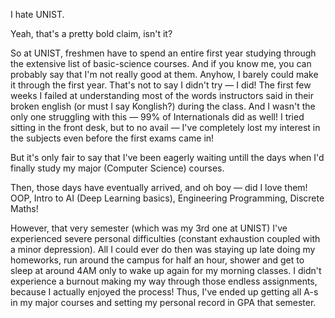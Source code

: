 
<PostInit id="new-post" />

I hate UNIST.

Yeah, that's a pretty bold claim, isn't it?

So at UNIST, freshmen have to spend an entire first year studying
through the extensive list of basic-science courses. And if you know me,
you can probably say that I'm not really good at them. Anyhow, I barely could
make it through the first year. That's not to say I didn't try &mdash; I did!
The first few weeks I failed at understanding most of the words instructors said in
their broken english (or must I say Konglish?) during the class. And I wasn't
the only one struggling with this &mdash; 99% of Internationals did as well!
I tried sitting in the front desk, but to no avail &mdash; I've completely lost
my interest in the subjects even before the first exams came in!

But it's only fair to say that I've been eagerly waiting untill the days when I'd
finally study my major (Computer Science) courses.

Then, those days have eventually arrived, and oh boy &mdash; did I love them!
OOP, Intro to AI (Deep Learning basics), Engineering Programming, Discrete Maths!

However, that very semester (which was my 3rd one at UNIST) I've experienced
severe personal difficulties (constant exhaustion coupled with a minor depression).
All I could ever do then was staying up late doing my homeworks, run around the campus
for half an hour, shower and get to sleep at around 4AM only to wake up again for my morning
classes. I didn't experience a burnout making my way through those endless assignments, because
I actually enjoyed the process! Thus, I've ended up getting all A-s in my major courses and
setting my personal record in GPA that semester.
